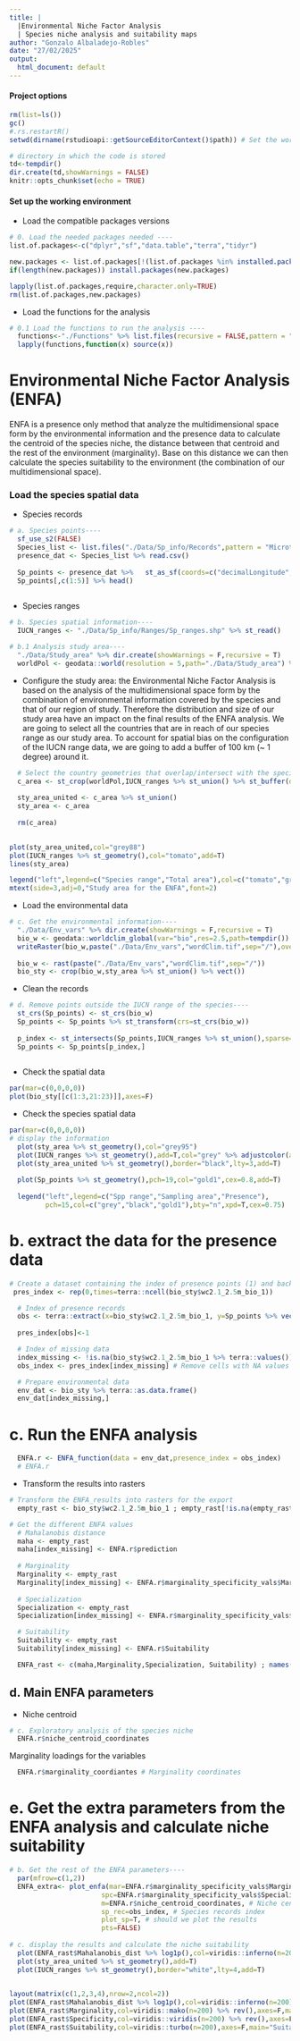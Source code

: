 ```yaml
---
title: |
  |Environmental Niche Factor Analysis
  | Species niche analysis and suitability maps
author: "Gonzalo Albaladejo-Robles"
date: "27/02/2025"
output:
  html_document: default
---
```


#### Project options

```r
rm(list=ls())
gc()
#.rs.restartR()
setwd(dirname(rstudioapi::getSourceEditorContext()$path)) # Set the working directory to the 

# directory in which the code is stored
td<-tempdir()
dir.create(td,showWarnings = FALSE)
knitr::opts_chunk$set(echo = TRUE)

```

#### Set up the working environment

-   Load the compatible packages versions

```r
# 0. Load the needed packages needed ----
list.of.packages<-c("dplyr","sf","data.table","terra","tidyr")

new.packages <- list.of.packages[!(list.of.packages %in% installed.packages()[,"Package"])]
if(length(new.packages)) install.packages(new.packages)

lapply(list.of.packages,require,character.only=TRUE)
rm(list.of.packages,new.packages)

```

-   Load the functions for the analysis

```r
# 0.1 Load the functions to run the analysis ----
  functions<-"./Functions" %>% list.files(recursive = FALSE,pattern = ".R$",full.names = TRUE)
  lapply(functions,function(x) source(x))

```

# Environmental Niche Factor Analysis (ENFA)

ENFA is a presence only method that analyze the multidimensional space form by the environmental information and the presence data to calculate the centroid of the species niche, the distance between that centroid and the rest of the environment (marginality). Base on this distance we can then calculate the species suitability to the environment (the combination of our multidimensional space).

### Load the species spatial data

-   Species records

```r
# a. Species points----
  sf_use_s2(FALSE)
  Species_list <- list.files("./Data/Sp_info/Records",pattern = "Microtus subterraneus.csv",full.names = TRUE)
  presence_dat <- Species_list %>% read.csv()
  
  Sp_points <- presence_dat %>%   st_as_sf(coords=c("decimalLongitude","decimalLatitude"))
  Sp_points[,c(1:5)] %>% head()
  
```  

-   Species ranges

```r
# b. Species spatial information----
  IUCN_ranges <- "./Data/Sp_info/Ranges/Sp_ranges.shp" %>% st_read()

# b.1 Analysis study area----
  "./Data/Study_area" %>% dir.create(showWarnings = F,recursive = T)
  worldPol <- geodata::world(resolution = 5,path="./Data/Study_area") %>%   st_as_sf() %>% st_make_valid()
```

- Configure the study area: the Environmental Niche Factor Analysis is based on the analysis of the multidimensional space form by the combination of environmental information covered by the species and that of our region of study. Therefore the distribution and size of our study area have an impact on the final results of the ENFA analysis.
  We are going to select all the countries that are in reach of our species range as our study area. To account for spatial bias on the configuration of the IUCN range data, we are going to add a buffer of 100 km (~ 1 degree) around it.

```r
  # Select the country geometries that overlap/intersect with the species range
  c_area <- st_crop(worldPol,IUCN_ranges %>% st_union() %>% st_buffer(d=3) %>% st_bbox() %>% st_as_sfc() ,sparse=F)
  
  sty_area_united <- c_area %>% st_union()
  sty_area <- c_area
  
  rm(c_area)
  
```

```r
plot(sty_area_united,col="grey88")
plot(IUCN_ranges %>% st_geometry(),col="tomato",add=T)
lines(sty_area)

legend("left",legend=c("Species range","Total area"),col=c("tomato","grey88"),pch=15,bty="n",title=Sp_points$species %>% unique(),title.cex = 0.75,cex=0.6,pt.cex = 1.5)
mtext(side=3,adj=0,"Study area for the ENFA",font=2)


```

- Load the environmental data

```r
# c. Get the environmental information----
  "./Data/Env_vars" %>% dir.create(showWarnings = F,recursive = T)
  bio_w <- geodata::worldclim_global(var="bio",res=2.5,path=tempdir())
  writeRaster(bio_w,paste("./Data/Env_vars","wordClim.tif",sep="/"),overwrite=T)
  
  bio_w <- rast(paste("./Data/Env_vars","wordClim.tif",sep="/"))
  bio_sty <- crop(bio_w,sty_area %>% st_union() %>% vect())
```

- Clean the records

```r
# d. Remove points outside the IUCN range of the species----  
  st_crs(Sp_points) <- st_crs(bio_w)
  Sp_points <- Sp_points %>% st_transform(crs=st_crs(bio_w)) 
  
  p_index <- st_intersects(Sp_points,IUCN_ranges %>% st_union(),sparse=F)
  Sp_points <- Sp_points[p_index,]
  
```

- Check the spatial data

```r
par(mar=c(0,0,0,0))
plot(bio_sty[[c(1:3,21:23)]],axes=F)

```

-  Check the species spatial data

```r
par(mar=c(0,0,0,0))
# display the information
  plot(sty_area %>% st_geometry(),col="grey95")
  plot(IUCN_ranges %>% st_geometry(),add=T,col="grey" %>% adjustcolor(alpha.f = 0.75))
  plot(sty_area_united %>% st_geometry(),border="black",lty=3,add=T)
  
  plot(Sp_points %>% st_geometry(),pch=19,col="gold1",cex=0.8,add=T)
  
  legend("left",legend=c("Spp range","Sampling area","Presence"),
         pch=15,col=c("grey","black","gold1"),bty="n",xpd=T,cex=0.75)
```

# b. extract the data for the presence data

```r
# Create a dataset containing the index of presence points (1) and background environmental information (0)
 pres_index <- rep(0,times=terra::ncell(bio_sty$wc2.1_2.5m_bio_1))

  # Index of presence records
  obs <- terra::extract(x=bio_sty$wc2.1_2.5m_bio_1, y=Sp_points %>% vect(), cells=T)$cell 
  
  pres_index[obs]<-1

  # Index of missing data
  index_missing <- !is.na(bio_sty$wc2.1_2.5m_bio_1 %>% terra::values()) %>% as.vector()
  obs_index <- pres_index[index_missing] # Remove cells with NA values

  # Prepare environmental data
  env_dat <- bio_sty %>% terra::as.data.frame()
  env_dat[index_missing,]
```

# c. Run the ENFA analysis

```r
  ENFA.r <- ENFA_function(data = env_dat,presence_index = obs_index)
  # ENFA.r

```

- Transform the results into rasters

```r
# Transform the ENFA_results into rasters for the export
  empty_rast <- bio_sty$wc2.1_2.5m_bio_1 ; empty_rast[!is.na(empty_rast)] <- NA

# Get the different ENFA values
  # Mahalanobis distance
  maha <- empty_rast
  maha[index_missing] <- ENFA.r$prediction
  
  # Marginality
  Marginality <- empty_rast
  Marginality[index_missing] <- ENFA.r$marginality_specificity_vals$Marginality
  
  # Specialization
  Specialization <- empty_rast
  Specialization[index_missing] <- ENFA.r$marginality_specificity_vals$Specialization1

  # Suitability
  Suitability <- empty_rast
  Suitability[index_missing] <- ENFA.r$Suitability

  ENFA_rast <- c(maha,Marginality,Specialization, Suitability) ; names(ENFA_rast) <- c("Mahalanobis_dist","Marginality","Specificity", "Suitability")
```

## d. Main ENFA parameters

- Niche centroid

```r
# c. Exploratory analysis of the species niche
  ENFA.r$niche_centroid_coordinates

```

Marginality loadings for the variables

```r
  ENFA.r$marginality_coordiantes # Marginality coordinates

```

# e. Get the extra parameters from the ENFA analysis and calculate niche suitability

```r
# b. Get the rest of the ENFA parameters----
  par(mfrow=c(1,2))
  ENFA_extra<- plot_enfa(mar=ENFA.r$marginality_specificity_vals$Marginality, # Marginality vector
                       spc=ENFA.r$marginality_specificity_vals$Specialization1, # Specialization vector
                       m=ENFA.r$niche_centroid_coordinates, # Niche centroid
                       sp_rec=obs_index, # Species records index
                       plot_sp=T, # should we plot the results
                       pts=FALSE)
  
# c. display the results and calculate the niche suitability  
  plot(ENFA_rast$Mahalanobis_dist %>% log1p(),col=viridis::inferno(n=200) %>% rev(),axes=F,main="Distance to\nniche centroid",cex=0.75)
  plot(sty_area_united %>% st_geometry(),add=T)
  plot(IUCN_ranges %>% st_geometry(),border="white",lty=4,add=T)
  
```

```r
layout(matrix(c(1,2,3,4),nrow=2,ncol=2))
plot(ENFA_rast$Mahalanobis_dist %>% log1p(),col=viridis::inferno(n=200) %>% rev(),axes=F,main="Niche distance")
plot(ENFA_rast$Marginality,col=viridis::mako(n=200) %>% rev(),axes=F,main="Marginality")
plot(ENFA_rast$Specificity,col=viridis::viridis(n=200) %>% rev(),axes=F,main="Specificity")
plot(ENFA_rast$Suitability,col=viridis::turbo(n=200),axes=F,main="Suitability")

```
